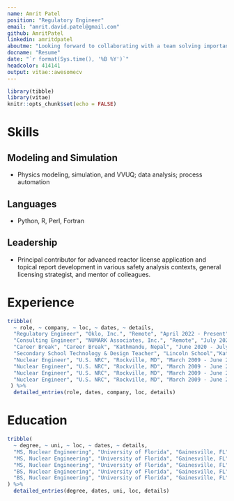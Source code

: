 ```yaml
---
name: Amrit Patel
position: "Regulatory Engineer"
email: "amrit.david.patel@gmail.com"
github: AmritPatel
linkedin: amritdpatel
aboutme: "Looking forward to collaborating with a team solving important problems with major worldwide impact."
docname: "Resume"
date: "`r format(Sys.time(), '%B %Y')`"
headcolor: 414141
output: vitae::awesomecv
---
```


```r
library(tibble)
library(vitae)
knitr::opts_chunk$set(echo = FALSE)
```

# Skills

## Modeling and Simulation

* Physics modeling, simulation, and VVUQ; data analysis; process automation

## Languages

* Python, R, Perl, Fortran

## Leadership

* Principal contributor for advanced reactor license application and topical report development in various safety analysis contexts, general licensing strategist, and mentor of colleagues.

# Experience
```r
tribble(
  ~ role, ~ company, ~ loc, ~ dates, ~ details,
  "Regulatory Engineer", "Oklo, Inc.", "Remote", "April 2022 - Present", "Development of regulatory-facing technical products in the realm of safety analysis.",
  "Consulting Engineer", "NUMARK Associates, Inc.", "Remote", "July 2021 - April 2022", "Commercial nuclear power plant licensing for an international regulatory authority specializing in core physics methods V&V.",
  "Career Break", "Career Break", "Kathmandu, Nepal", "June 2020 - July 2021", "Planned career break during COVID pandemic to focus on personal development and skill enhancement.",
  "Secondary School Technology & Design Teacher", "Lincoln School","Kathmandu, Nepal", "July 2019 - June 2020", "Taught courses for students to develop 21st century skills with an emphasis on information and communication technology literacy, media and internet literacy, data interpretation and analysis, computer programming through use of the design cycle of thinking, making, and refining.",
  "Nuclear Engineer", "U.S. NRC", "Rockville, MD", "March 2009 - June 2019", "Planned/Conducted complex technical reviews in core nuclear engineering areas for the Offices of New Reactors and Nuclear Reactor Regulation (e.g., criticality, shielding, nuclear fuels, and method verication/validation) coordinating with project managers and technical staff in cross-cutting disciplines for several large projects (e.g., new reactor licensing, license renewal).",
  "Nuclear Engineer", "U.S. NRC", "Rockville, MD", "March 2009 - June 2019", "Planned/Conducted research for the Office of Research: FAVOR/DAKOTA coupling for uncertainty quantification studies; SCALE-MAVRIC/DAKOTA coupling for uncertainty quantification studies to assess safety margins of degraded PWR bioshield concrete.",  
  "Nuclear Engineer", "U.S. NRC", "Rockville, MD", "March 2009 - June 2019", "Proficient in safety evaluation reporting and confirmatory analysis including: Use of computer codes to perform simulations (e.g., SCALE code suite, MCNP, DAKOTA); complex data analysis using statistical software packages; use of various programming/scripting languages for software development, input/output processing, database management, and creating dynamic figures/reports/presentations.",
  "Nuclear Engineer", "U.S. NRC", "Rockville, MD", "March 2009 - June 2019", "Communication and reporting skills: Development and presentation of original research in support of NRC guidance development for various audiences (e.g., senior level management, ACRS, national/international conferences)."
 ) %>% 
  detailed_entries(role, dates, company, loc, details)
```


# Education
```r
tribble(
  ~ degree, ~ uni, ~ loc, ~ dates, ~ details,
  "MS, Nuclear Engineering", "University of Florida", "Gainesville, FL", "2006 - 2009", "Research Assistant for radiation transport theory course",
  "MS, Nuclear Engineering", "University of Florida", "Gainesville, FL", "2006 - 2009", "Master's thesis: Detailed Neutron Flux Characterization of the Experimental Shield Tank Facility at the UFTR",
  "MS, Nuclear Engineering", "University of Florida", "Gainesville, FL", "2006 - 2009", "Received EIT certification",
  "BS, Nuclear Engineering", "University of Florida", "Gainesville, FL", "2002 - 2006", "Inducted into Alpha Nu Sigma Honor Society",
  "BS, Nuclear Engineering", "University of Florida", "Gainesville, FL", "2002 - 2006", "Member of American Nuclear Society (UF Chapter)"
) %>% 
  detailed_entries(degree, dates, uni, loc, details)
```
